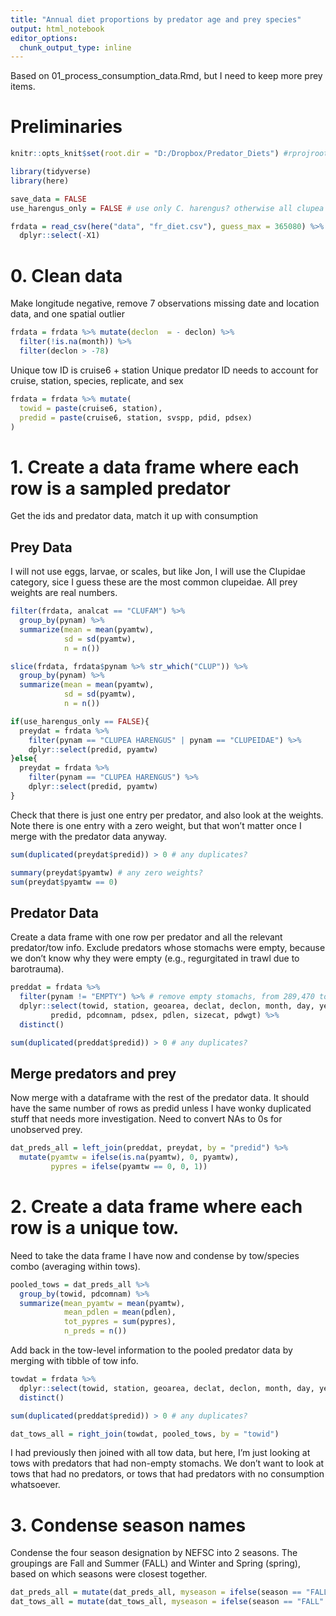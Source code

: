 ```yaml
---
title: "Annual diet proportions by predator age and prey species"
output: html_notebook
editor_options: 
  chunk_output_type: inline
---
```


Based on 01_process_consumption_data.Rmd, but I need to keep more prey items.

# Preliminaries
```r
knitr::opts_knit$set(root.dir = "D:/Dropbox/Predator_Diets") #rprojroot::find_rstudio_root_file())
```

```r
library(tidyverse)
library(here)

save_data = FALSE
use_harengus_only = FALSE # use only C. harengus? otherwise all clupea spp.
```

```r
frdata = read_csv(here("data", "fr_diet.csv"), guess_max = 365080) %>%
  dplyr::select(-X1)
```

# 0. Clean data
Make longitude negative, remove 7 observations missing date and location data, and one spatial outlier
```r
frdata = frdata %>% mutate(declon  = - declon) %>%
  filter(!is.na(month)) %>%
  filter(declon > -78)
```


Unique tow ID is cruise6 + station
Unique predator ID needs to account for cruise, station, species, replicate, and sex
```r
frdata = frdata %>% mutate(
  towid = paste(cruise6, station),
  predid = paste(cruise6, station, svspp, pdid, pdsex)
)
```


# 1. Create a data frame where each row is a sampled predator
Get the ids and predator data, match it up with consumption

## Prey Data
I will not use eggs, larvae, or scales, but like Jon, I will use the Clupidae category, sice I guess these are the most common clupeidae. All prey weights are real numbers. 
```r
filter(frdata, analcat == "CLUFAM") %>%
  group_by(pynam) %>%
  summarize(mean = mean(pyamtw),
            sd = sd(pyamtw),
            n = n())

slice(frdata, frdata$pynam %>% str_which("CLUP")) %>%
  group_by(pynam) %>%
  summarize(mean = mean(pyamtw),
            sd = sd(pyamtw),
            n = n())
```

```r
if(use_harengus_only == FALSE){
  preydat = frdata %>% 
    filter(pynam == "CLUPEA HARENGUS" | pynam == "CLUPEIDAE") %>%
    dplyr::select(predid, pyamtw)
}else{
  preydat = frdata %>% 
    filter(pynam == "CLUPEA HARENGUS") %>%
    dplyr::select(predid, pyamtw)
}
```

Check that there is just one entry per predator, and also look at the weights. Note there is one entry with a zero weight, but that won't matter once I merge with the predator data anyway.
```r
sum(duplicated(preydat$predid)) > 0 # any duplicates?

summary(preydat$pyamtw) # any zero weights?
sum(preydat$pyamtw == 0)
```

## Predator Data
Create a data frame with one row per predator and all the relevant predator/tow info. Exclude predators whose stomachs were empty, because we don't know why they were empty (e.g., regurgitated in trawl due to barotrauma).
```r
preddat = frdata %>%
  filter(pynam != "EMPTY") %>% # remove empty stomachs, from 289,470 to 162,203
  dplyr::select(towid, station, geoarea, declat, declon, month, day, year, season, setdepth,
         predid, pdcomnam, pdsex, pdlen, sizecat, pdwgt) %>%
  distinct()

sum(duplicated(preddat$predid)) > 0 # any duplicates?
```

## Merge predators and prey
Now merge with a dataframe with the rest of the predator data. It should have the same number of rows as predid unless I have wonky duplicated stuff that needs more investigation. Need to convert NAs to 0s for unobserved prey. 
```r
dat_preds_all = left_join(preddat, preydat, by = "predid") %>%
  mutate(pyamtw = ifelse(is.na(pyamtw), 0, pyamtw),
         pypres = ifelse(pyamtw == 0, 0, 1))
```


# 2. Create a data frame where each row is a unique tow. 
Need to take the data frame I have now and condense by tow/species combo (averaging within tows).
```r
pooled_tows = dat_preds_all %>% 
  group_by(towid, pdcomnam) %>%
  summarize(mean_pyamtw = mean(pyamtw), 
            mean_pdlen = mean(pdlen),
            tot_pypres = sum(pypres),
            n_preds = n())
```

Add back in the tow-level information to the pooled predator data by merging with tibble of tow info.  
```r
towdat = frdata %>% 
  dplyr::select(towid, station, geoarea, declat, declon, month, day, year, season, setdepth) %>%
  distinct()

sum(duplicated(preddat$predid)) > 0 # any duplicates?

dat_tows_all = right_join(towdat, pooled_tows, by = "towid")
```
I had previously then joined with all tow data, but here, I'm just looking at tows with predators that had non-empty stomachs. We don't want to look at tows that had no predators, or tows that had predators with no consumption whatsoever. 


# 3. Condense season names
Condense the four season designation by NEFSC into 2 seasons. The groupings are Fall and Summer (FALL) and Winter and Spring (spring), based on which seasons were closest together.
```r
dat_preds_all = mutate(dat_preds_all, myseason = ifelse(season == "FALL"|season == "SUMMER", "FALL", "SPRING"))
dat_tows_all = mutate(dat_tows_all, myseason = ifelse(season == "FALL"|season == "SUMMER", "FALL", "SPRING"))
```

